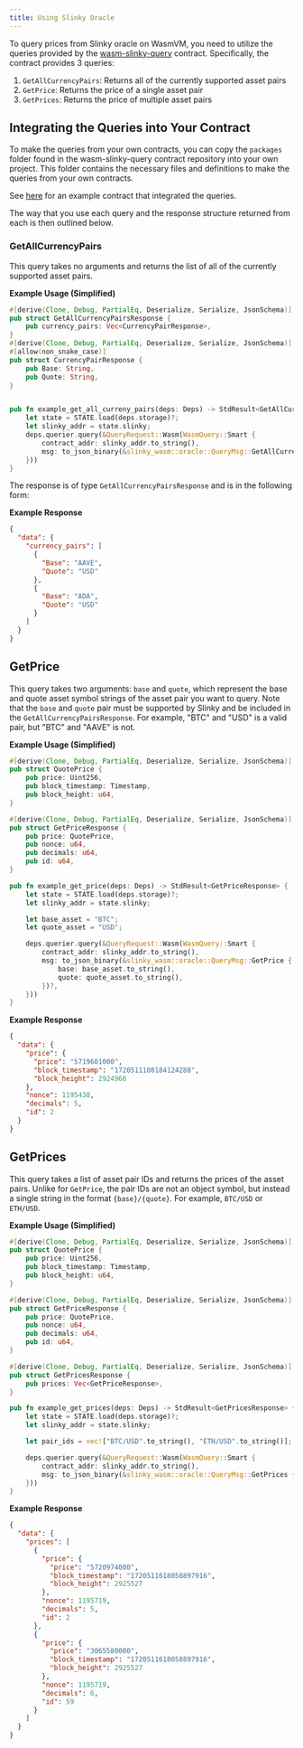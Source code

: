 ```yaml
---
title: Using Slinky Oracle
---
```


To query prices from Slinky oracle on WasmVM, you need to utilize the queries provided by the [wasm-slinky-query](https://github.com/initia-labs/wasm-slinky-query) contract. Specifically, the contract provides 3 queries:

1. `GetAllCurrencyPairs`: Returns all of the currently supported asset pairs
2. `GetPrice`: Returns the price of a single asset pair
3. `GetPrices`: Returns the price of multiple asset pairs

## Integrating the Queries into Your Contract

To make the queries from your own contracts, you can copy the `packages` folder found in the wasm-slinky-query contract repository into your own project. This folder contains the necessary files and definitions to make the queries from your own contracts.


See [here](https://github.com/initia-labs/examples/tree/main/wasmvm/examples) for an example contract that integrated the queries.

The way that you use each query and the response structure returned from each is then outlined below.

### GetAllCurrencyPairs

This query takes no arguments and returns the list of all of the currently supported asset pairs.

**Example Usage (Simplified)**

```rust
#[derive(Clone, Debug, PartialEq, Deserialize, Serialize, JsonSchema)]
pub struct GetAllCurrencyPairsResponse {
    pub currency_pairs: Vec<CurrencyPairResponse>,
}
#[derive(Clone, Debug, PartialEq, Deserialize, Serialize, JsonSchema)]
#[allow(non_snake_case)]
pub struct CurrencyPairResponse {
    pub Base: String,
    pub Quote: String,
}


pub fn example_get_all_curreny_pairs(deps: Deps) -> StdResult<GetAllCurrencyPairsResponse> {
    let state = STATE.load(deps.storage)?;
    let slinky_addr = state.slinky;
    deps.querier.query(&QueryRequest::Wasm(WasmQuery::Smart {
        contract_addr: slinky_addr.to_string(),
        msg: to_json_binary(&slinky_wasm::oracle::QueryMsg::GetAllCurrencyPairs {})?,
    }))
}
```

The response is of type `GetAllCurrencyPairsResponse` and is in the following form:

**Example Response**

```json
{
  "data": {
    "currency_pairs": [
      {
        "Base": "AAVE",
        "Quote": "USD"
      },
      {
        "Base": "ADA",
        "Quote": "USD"
      }
    ]
  }
}
```

## GetPrice

This query takes two arguments: `base` and `quote`, which represent the base and quote asset symbol strings of the asset pair you want to query. Note that the `base` and `quote` pair must be supported by Slinky and be included in the `GetAllCurrencyPairsResponse`. For example, "BTC" and "USD" is a valid pair, but "BTC" and "AAVE" is not.

**Example Usage (Simplified)**

```rust
#[derive(Clone, Debug, PartialEq, Deserialize, Serialize, JsonSchema)]
pub struct QuotePrice {
    pub price: Uint256,
    pub block_timestamp: Timestamp,
    pub block_height: u64,
}

#[derive(Clone, Debug, PartialEq, Deserialize, Serialize, JsonSchema)]
pub struct GetPriceResponse {
    pub price: QuotePrice,
    pub nonce: u64,
    pub decimals: u64,
    pub id: u64,
}

pub fn example_get_price(deps: Deps) -> StdResult<GetPriceResponse> {
    let state = STATE.load(deps.storage)?;
    let slinky_addr = state.slinky;

    let base_asset = "BTC";
    let quote_asset = "USD";

    deps.querier.query(&QueryRequest::Wasm(WasmQuery::Smart {
        contract_addr: slinky_addr.to_string(),
        msg: to_json_binary(&slinky_wasm::oracle::QueryMsg::GetPrice {
            base: base_asset.to_string(),
            quote: quote_asset.to_string(),
        })?,
    }))
}
```

**Example Response**

```json
{
  "data": {
    "price": {
      "price": "5719601000",
      "block_timestamp": "1720511108184124288",
      "block_height": 2924966
    },
    "nonce": 1195438,
    "decimals": 5,
    "id": 2
  }
}
```

## GetPrices

This query takes a list of asset pair IDs and returns the prices of the asset pairs. Unlike for `GetPrice`, the pair IDs are not an object symbol, but instead a single string in the format `{base}/{quote}`. For example, `BTC/USD` or `ETH/USD`.

**Example Usage (Simplified)**

```rust
#[derive(Clone, Debug, PartialEq, Deserialize, Serialize, JsonSchema)]
pub struct QuotePrice {
    pub price: Uint256,
    pub block_timestamp: Timestamp,
    pub block_height: u64,
}

#[derive(Clone, Debug, PartialEq, Deserialize, Serialize, JsonSchema)]
pub struct GetPriceResponse {
    pub price: QuotePrice,
    pub nonce: u64,
    pub decimals: u64,
    pub id: u64,
}

#[derive(Clone, Debug, PartialEq, Deserialize, Serialize, JsonSchema)]
pub struct GetPricesResponse {
    pub prices: Vec<GetPriceResponse>,
}

pub fn example_get_prices(deps: Deps) -> StdResult<GetPricesResponse> {
    let state = STATE.load(deps.storage)?;
    let slinky_addr = state.slinky;

    let pair_ids = vec!["BTC/USD".to_string(), "ETH/USD".to_string()];

    deps.querier.query(&QueryRequest::Wasm(WasmQuery::Smart {
        contract_addr: slinky_addr.to_string(),
        msg: to_json_binary(&slinky_wasm::oracle::QueryMsg::GetPrices { pair_ids })?,
    }))
}
```

**Example Response**

```json
{
  "data": {
    "prices": [
      {
        "price": {
          "price": "5720974000",
          "block_timestamp": "1720511618058897916",
          "block_height": 2925527
        },
        "nonce": 1195719,
        "decimals": 5,
        "id": 2
      },
      {
        "price": {
          "price": "3065580000",
          "block_timestamp": "1720511618058897916",
          "block_height": 2925527
        },
        "nonce": 1195719,
        "decimals": 6,
        "id": 59
      }
    ]
  }
}
```